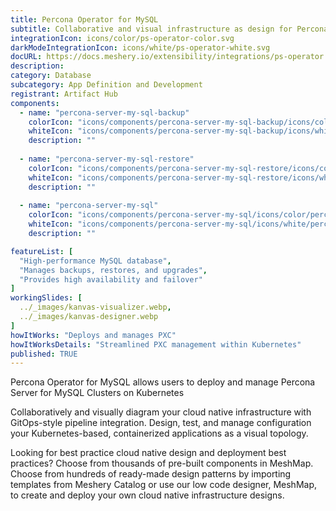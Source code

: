 ---
title: Percona Operator for MySQL
subtitle: Collaborative and visual infrastructure as design for Percona Operator for MySQL
integrationIcon: icons/color/ps-operator-color.svg
darkModeIntegrationIcon: icons/white/ps-operator-white.svg
docURL: https://docs.meshery.io/extensibility/integrations/ps-operator
description: 
category: Database
subcategory: App Definition and Development
registrant: Artifact Hub
components:
  - name: "percona-server-my-sql-backup"
    colorIcon: "icons/components/percona-server-my-sql-backup/icons/color/percona-server-my-sql-backup-color.svg"
    whiteIcon: "icons/components/percona-server-my-sql-backup/icons/white/percona-server-my-sql-backup-white.svg"
    description: ""
    
  - name: "percona-server-my-sql-restore"
    colorIcon: "icons/components/percona-server-my-sql-restore/icons/color/percona-server-my-sql-restore-color.svg"
    whiteIcon: "icons/components/percona-server-my-sql-restore/icons/white/percona-server-my-sql-restore-white.svg"
    description: ""
    
  - name: "percona-server-my-sql"
    colorIcon: "icons/components/percona-server-my-sql/icons/color/percona-server-my-sql-color.svg"
    whiteIcon: "icons/components/percona-server-my-sql/icons/white/percona-server-my-sql-white.svg"
    description: ""

featureList: [
  "High-performance MySQL database",
  "Manages backups, restores, and upgrades",
  "Provides high availability and failover"
]
workingSlides: [
  ../_images/kanvas-visualizer.webp,
  ../_images/kanvas-designer.webp
]
howItWorks: "Deploys and manages PXC"
howItWorksDetails: "Streamlined PXC management within Kubernetes"
published: TRUE
---
<p>
Percona Operator for MySQL allows users to deploy and manage Percona Server for MySQL Clusters on Kubernetes
</p>
<p>
    Collaboratively and visually diagram your cloud native infrastructure with GitOps-style pipeline integration. Design, test, and manage configuration your Kubernetes-based, containerized applications as a visual topology.
</p>
<p>
    Looking for best practice cloud native design and deployment best practices? Choose from thousands of pre-built components in MeshMap. Choose from hundreds of ready-made design patterns by importing templates from Meshery Catalog or use our low code designer, MeshMap, to create and deploy your own cloud native infrastructure designs.
</p>
